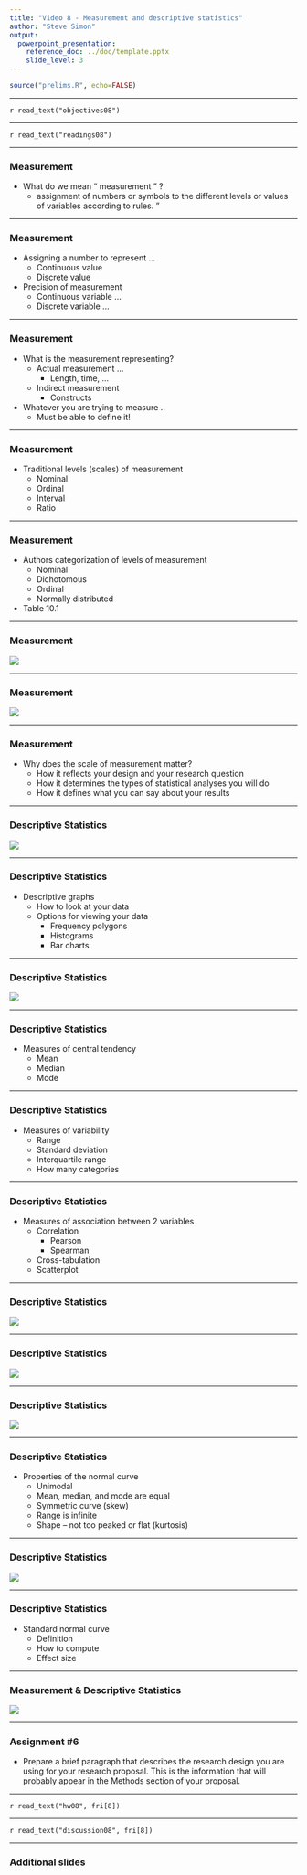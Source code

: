 ```yaml
---
title: "Video 8 - Measurement and descriptive statistics"
author: "Steve Simon"
output: 
  powerpoint_presentation:
    reference_doc: ../doc/template.pptx
    slide_level: 3
---
```


```r
source("prelims.R", echo=FALSE)
```

***
`r read_text("objectives08")`

***
`r read_text("readings08")`

***
### Measurement 

+ What do we mean “ measurement ” ?
	+ assignment of numbers or symbols to the different levels or values of variables according to rules. ” 




***
### Measurement 

+ Assigning a number to represent …
	+ Continuous value
	+ Discrete value
+ Precision of measurement
	+ Continuous variable …
	+ Discrete variable …




***
### Measurement 

+ What is the measurement representing?
	+ Actual measurement …
		+ Length, time, …
	+ Indirect measurement
		+ Constructs
+ Whatever you are trying to measure ..
	+ Must be able to define it!




***
### Measurement 

+ Traditional levels (scales) of measurement
	+ Nominal
	+ Ordinal
	+ Interval
	+ Ratio




***
### Measurement 

+ Authors categorization of levels of measurement
	+ Nominal
	+ Dichotomous
	+ Ordinal
	+ Normally distributed
+ Table 10.1




***
### Measurement 

![](../images/image-08-01.png)

***
### Measurement 

![](../images/image-08-02.png)

***
### Measurement 

+ Why does the scale of measurement matter?
	+ How it reflects your design and your research question
	+ How it determines the types of statistical analyses you will do
	+ How it defines what you can say about your results




***
### Descriptive Statistics 

![](../images/image-08-03.png)

***
### Descriptive Statistics 

+ Descriptive graphs
	+ How to look at your data
	+ Options for viewing your data
		+ Frequency polygons
		+ Histograms
		+ Bar charts

***
### Descriptive Statistics 

![](../images/image-08-04.png)

***
### Descriptive Statistics 

+ Measures of central tendency
	+ Mean
	+ Median
	+ Mode

***
### Descriptive Statistics 

+ Measures of variability
	+ Range
	+ Standard deviation
	+ Interquartile range
	+ How many categories

***
### Descriptive Statistics 

+ Measures of association between 2 variables
	+ Correlation
		+ Pearson
		+ Spearman
	+ Cross-tabulation
	+ Scatterplot

***
### Descriptive Statistics 

![](../images/image-08-05.png)

***
### Descriptive Statistics 

![](../images/image-08-06.png)

***
### Descriptive Statistics 

![](../images/image-08-07.png)

***
### Descriptive Statistics 

+ Properties of the normal curve
	+ Unimodal
	+ Mean, median, and mode are equal
	+ Symmetric curve (skew)
	+ Range is infinite
	+ Shape – not too peaked or flat (kurtosis)

***
### Descriptive Statistics 

![](../images/image-08-08.png)

***
### Descriptive Statistics 

+ Standard normal curve
	+ Definition
	+ How to compute
	+ Effect size

***
### Measurement & Descriptive Statistics 

![](../images/image-08-09.png)

***
### Assignment #6 

+ Prepare a brief paragraph that describes the research design you are using for your research proposal. This is the information that will probably appear in the Methods section of your proposal.

***
`r read_text("hw08", fri[8])`

***
`r read_text("discussion08", fri[8])`

***

### Additional slides